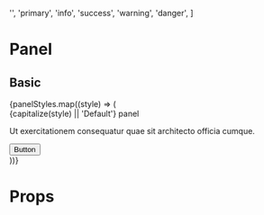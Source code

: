 

  '',
  'primary',
  'info',
  'success',
  'warning',
  'danger',
]

# Panel

<Meta title="Design system/Panel" component={Panel} />

## Basic

<Preview>
  <Story name="Basic">
    {panelStyles.map((style) => (
      <div style={{ marginBottom: '16px', width: '700px' }} key={style}>
        <Panel bsStyle={style}>
          <Panel.Heading>
            <Panel.Title>{capitalize(style) || 'Default'} panel</Panel.Title>
          </Panel.Heading>
          <Panel.Body>
            <p>
              Ut exercitationem consequatur quae sit architecto officia cumque.
            </p>
            <div>
              <Button bsStyle={style}>Button</Button>
            </div>
          </Panel.Body>
        </Panel>
      </div>
    ))}
  </Story>
</Preview>

# Props

<Props of={Panel} />
